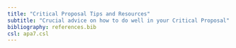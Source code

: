 ```yaml
---
title: "Critical Proposal Tips and Resources"
subtitle: "Crucial advice on how to do well in your Critical Proposal"
bibliography: references.bib
csl: apa7.csl
---
```


